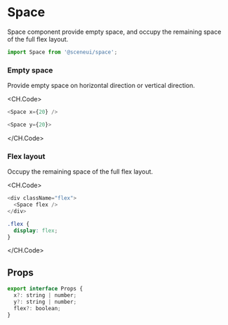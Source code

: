 # Space

Space component provide empty space, and occupy the remaining space of the full flex layout.

```js
import Space from '@sceneui/space';
```

### Empty space

Provide empty space on horizontal direction or vertical direction.

<div style={{ display: 'flex' }}>
  <Check />
  <Space x={20} />
  <Check />
</div>

<CH.Code>
```js x.tsx
<Space x={20} />
```
```js y.tsx
<Space y={20}>
```
</CH.Code>

### Flex layout

Occupy the remaining space of the full flex layout.

<CH.Code>
  ```js space.tsx
  <div className="flex">
    <Space flex />
  </div>
  ```

```css index.css
.flex {
  display: flex;
}
```

</CH.Code>

## Props

```js
export interface Props {
  x?: string | number;
  y?: string | number;
  flex?: boolean;
}
```
